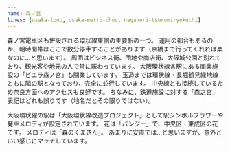 ```yaml
---
name: 森ノ宮
lines: [osaka-loop, osaka-metro-chuo, nagahori-tsurumiryokuchi]
---
```



森ノ宮電車区も併設される環状線東側の主要駅の一つ。
運用の都合もあるのか、朝時間帯はここで数分停車することがあります（京橋まで行ってくれれば楽なのに...と思います）。
周囲はビジネス街、団地や商店街、大阪城公園と別れており、観光客や地元の人で常に賑わっています。
大阪環状線各駅にある商業施設の「ビエラ森ノ宮」も開業しています。
玉造までは環状線・長堀鶴見緑地線ともに隣の駅となっており、完全に並行しています。
中央線とも接続しているため奈良方面へのアクセスも良好です。
ちなみに、鉄道施設に対する「森之宮」表記はどれも誤りです（地名だとその限りではない）。

大阪環状線の駅は「大阪環状線改造プロジェクト」として駅シンボルフラワーや発車メロディが設定されています。
花は「パンジー」で、中央区・東成区の花です。
メロディは「森のくまさん」。
あまりに安直では...と思いますが、意外といい感じにマッチしています。
